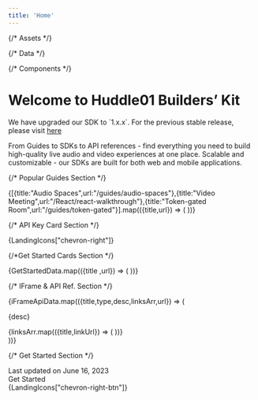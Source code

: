 ```yaml
---
title: 'Home'
---
```



{/* Assets */}

{/* Data */}


{/* Components */}


<div className="grid lg:grid-cols-[2.5fr,1fr] grid-cols-1 w-full min-h-full">

<div className="flex flex-col h-full md:border-x border-rgb-1 md:p-9">


# Welcome to Huddle01 Builders’ Kit

<Callout>
  We have upgraded our SDK to `1.x.x`. For the previous stable release, please visit <a className="text-bold underline" href="https://legacy.docs.huddle01.com/docs">here</a>
</Callout>

From Guides to SDKs to API references - find everything you need to build high-quality live audio and video experiences at one place. Scalable and customizable - our SDKs are built for both web and mobile applications.


{/* Popular Guides Section */}
<LandingCards title="Popular guides" type="Guide" className="flex-col mt-10"> 
   <div className="grid lg:grid-cols-3 gap-4 grid-cols-1 mt-6">
   {[{title:"Audio Spaces",url:"/guides/audio-spaces"},{title:"Video Meeting",url:"/React/react-walkthrough"},{title:"Token-gated Room",url:"/guides/token-gated"}].map(({title,url}) => (
    <SubCard key={title} title={title} url={url}/>
   ))}                                                                                                                                                                                                                                                                           
   </div>
</LandingCards> 


{/* API Key Card Section */}
<LandingCards title="Get your API Key" type="apiKey" className="flex-row items-center justify-between cursor-pointer mb-6 mt-10 hover:bg-[#101114] duration-300 ease-in-out" url="/api-keys">
<div>{LandingIcons["chevron-right"]}</div>
</LandingCards>


{/*Get Started Cards Section */}
<LandingCards className="mt-6 flex-col" type="start" title="Get started quickly with SDKs">
<div className="grid lg:grid-cols-3 grid-cols-1 w-full mt-7 mb-6 gap-4">
{GetStartedData.map(({title ,url}) => (
<GetStartedCards key={title} title={title} url={url}/>
))}
</div>
<CLIToolCard/>
</LandingCards>


{/* IFrame & API Ref. Section */}
<div className="grid lg:grid-cols-2 grid-cols-1 md:gap-4 mt-6">
{iFrameApiData.map(({title,type,desc,linksArr,url}) => (
<LandingCards title={title} type={type} className="flex-col flex cursor-pointer ease-in-out duration-300" key={title} url={url} >
<p className="text-base font-normal text-custom-4 my-4">{desc}</p>
<div className="flex items-center gap-4">
{linksArr.map(({title,linkUrl}) => (
<LinksIcon title={title} linkUrl={linkUrl} key={title}/>
))}
</div>
</LandingCards>
))}
</div>


{/* Get Started Section */}
<div className="border-t border-custom-1 mt-10 pt-4 flex items-center justify-between">
<div className="text-xs font-normal text-rgb-8">Last updated on June 16, 2023</div>

<CustomBtn className="gap-2 border border-custom-5 rounded-lg py-2 px-4" url="/get-started">
<div className="text-sm font-semibold text-rgb-7">Get Started</div>
<div>{LandingIcons["chevron-right-btn"]}</div>
</CustomBtn>
</div>
</div>

<LatestRelease />
</div>
